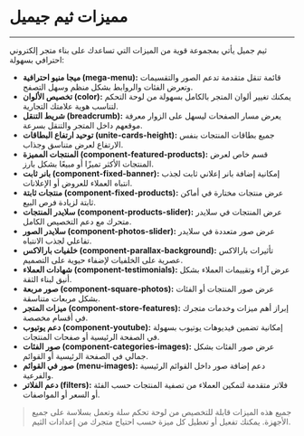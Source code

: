 # مميزات ثيم جيميل
---

ثيم جميل يأتي بمجموعة قوية من الميزات التي تساعدك على بناء متجر إلكتروني احترافي بسهولة:

- **ميجا منيو احترافية (mega-menu):** قائمة تنقل متقدمة تدعم الصور والتقسيمات وتعرض الفئات والروابط بشكل منظم وسهل التصفح.
- **تخصيص الألوان (color):** يمكنك تغيير ألوان المتجر بالكامل بسهولة من لوحة التحكم لتناسب هوية علامتك التجارية.
- **شريط التنقل (breadcrumb):** يعرض مسار الصفحات ليسهل على الزوار معرفة موقعهم داخل المتجر والتنقل بسرعة.
- **توحيد ارتفاع البطاقات (unite-cards-height):** جميع بطاقات المنتجات بنفس الارتفاع لعرض متناسق وجذاب.
- **المنتجات المميزة (component-featured-products):** قسم خاص لعرض المنتجات الأكثر تميزًا أو مبيعًا بشكل بارز.
- **بانر ثابت (component-fixed-banner):** إمكانية إضافة بانر إعلاني ثابت لجذب انتباه العملاء للعروض أو الإعلانات.
- **منتجات ثابتة (component-fixed-products):** عرض منتجات مختارة في أماكن ثابتة لزيادة فرص البيع.
- **سلايدر المنتجات (component-products-slider):** عرض المنتجات في سلايدر متحرك مع دعم التخصيص الكامل.
- **سلايدر الصور (component-photos-slider):** عرض صور متعددة في سلايدر تفاعلي لجذب الانتباه.
- **خلفيات بارالاكس (component-parallax-background):** تأثيرات بارالاكس عصرية على الخلفيات لإضفاء حيوية على التصميم.
- **شهادات العملاء (component-testimonials):** عرض آراء وتقييمات العملاء بشكل أنيق لبناء الثقة.
- **صور مربعة (component-square-photos):** عرض صور المنتجات أو الفئات بشكل مربعات متناسقة.
- **ميزات المتجر (component-store-features):** إبراز أهم ميزات وخدمات متجرك في أقسام مخصصة.
- **دعم يوتيوب (component-youtube):** إمكانية تضمين فيديوهات يوتيوب بسهولة في الصفحة الرئيسية أو صفحات المنتجات.
- **صور الفئات (component-categories-images):** عرض صور الفئات بشكل جمالي في الصفحة الرئيسية أو القوائم.
- **صور في القوائم (menu-images):** دعم إضافة صور داخل القوائم الرئيسية والفرعية.
- **دعم الفلاتر (filters):** فلاتر متقدمة لتمكين العملاء من تصفية المنتجات حسب الفئة أو السعر أو المواصفات.

> جميع هذه الميزات قابلة للتخصيص من لوحة تحكم سلة وتعمل بسلاسة على جميع الأجهزة. يمكنك تفعيل أو تعطيل كل ميزة حسب احتياج متجرك من إعدادات الثيم.
